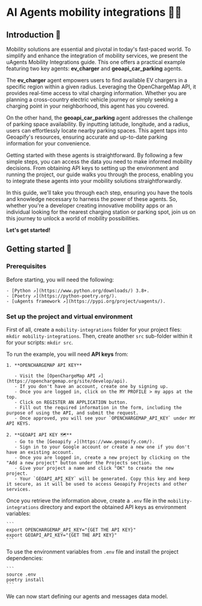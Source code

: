 # AI Agents mobility integrations 🚗🔌

## Introduction 🚀

Mobility solutions are essential and pivotal in today's fast-paced world. To simplify and enhance the integration of mobility services, we present the uAgents Mobility Integrations guide. This one offers a practical example featuring two key agents: **ev_charger** and **geoapi_car_parking** agents.

The **ev_charger** agent empowers users to find available EV chargers in a specific region within a given radius. Leveraging the OpenChargeMap API, it provides real-time access to vital charging information. Whether you are planning a cross-country electric vehicle journey or simply seeking a charging point in your neighborhood, this agent has you covered.

On the other hand, the **geoapi_car_parking** agent addresses the challenge of parking space availability. By inputting latitude, longitude, and a radius, users can effortlessly locate nearby parking spaces. This agent taps into Geoapify's resources, ensuring accurate and up-to-date parking information for your convenience.

Getting started with these agents is straightforward. By following a few simple steps, you can access the data you need to make informed mobility decisions. From obtaining API keys to setting up the environment and running the project, our guide walks you through the process, enabling you to integrate these agents into your mobility solutions straightforwardly.

In this guide, we'll take you through each step, ensuring you have the tools and knowledge necessary to harness the power of these agents. So, whether you're a developer creating innovative mobility apps or an individual looking for the nearest charging station or parking spot, join us on this journey to unlock a world of mobility possibilities.

**Let's get started!**

## Getting started 🎯

### Prerequisites

Before starting, you will need the following:

    - [Python ↗️](https://www.python.org/downloads/) 3.8+.
    - [Poetry ↗️](https://python-poetry.org/).
    - [uAgents framework ↗️](https://pypi.org/project/uagents/).

### Set up the project and virtual environment

First of all, create a `mobility-integrations` folder for your project files: `mkdir mobility-integrations`. Then, create another `src` sub-folder within it for your scripts: `mkdir src`.

To run the example, you will need **API keys** from:

    1. **OPENCHARGEMAP API KEY**

       - Visit the [OpenChargeMap API ↗️](https://openchargemap.org/site/develop/api).
       - If you don't have an account, create one by signing up.
       - Once you are logged in, click on the MY PROFILE > my apps at the top.
       - Click on REGISTER AN APPLICATION button.
       - Fill out the required information in the form, including the purpose of using the API, and submit the request.
       - Once approved, you will see your `OPENCHARGEMAP_API_KEY` under MY API KEYS.

    2. **GEOAPI API KEY 🗺️**
       - Go to the [Geoapify ↗️](https://www.geoapify.com/).
       - Sign in to your Google account or create a new one if you don't have an existing account.
       - Once you are logged in, create a new project by clicking on the "Add a new project" button under the Projects section.
       - Give your project a name and click "OK" to create the new project.
       - Your `GEOAPI_API_KEY` will be generated. Copy this key and keep it secure, as it will be used to access Geoapify Projects and other services.

Once you retrieve the information above, create a `.env` file in the `mobility-integrations` directory and export the obtained API keys as environment variables:

    ```
    export OPENCHARGEMAP_API_KEY="{GET THE API KEY}"
    export GEOAPI_API_KEY="{GET THE API KEY}"
    ```

To use the environment variables from `.env` file and install the project dependencies:

    ```
    source .env
    poetry install
    ```

We can now start defining our agents and messages data model.
